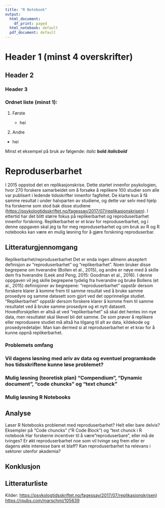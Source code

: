```yaml
---
title: "R Notebook"
output:
  html_document:
    df_print: paged
  html_notebook: default
  pdf_document: default
---
```


# Header 1 (minst 4 overskrifter)

## Header 2

### Header 3

### Ordnet liste (minst 1):

1.  Første

    -   hei

2.  Andre

-   hei

Minst et eksempel på bruk av følgende: *italic* **bold** ***italicbold***

# Reproduserbarhet

I 2015 oppstod det en replikasjonskrise. Dette startet innenfor psykologien, hvor 270 forskere samarbeidet om å forsøke å replikere 100 studier som alle var publisert i ledende tidsskrifter innenfor fagfeltet. De klarte kun å få samme resultat i under halvparten av studiene, og dette var selv med hjelp fra forskerne som stod bak disse studiene (<https://psykologtidsskriftet.no/fagessay/2017/07/replikasjonskrisen>). I ettertid har det blitt større fokus på replikerbarhet og reproduserbarhet innenfor forskning. Replikerbarhet er et krav for reproduserbarhet, og i denne oppgaven skal jeg ta for meg reproduserbarhet og om bruk av R og R notebooks kan være en mulig løsning for å gjøre forskning reproduserbar.

## Litteraturgjennomgang

Replikerbarhet/reproduserbarhet Det er enda ingen allmenn akseptert definisjon av "reproduserbarhet" og "replikerbarhet". Noen bruker disse begrepene om hverandre (Bollen et al., 2015), og andre er nøye med å skille dem fra hverandre (Leek and Peng, 2015: Goodman et al., 2016). I denne oppgaven vil jeg skille begrepene tydelig fra hverandre og bruke Bollens (et al., 2015) definisjoner av begrepene: "reproduserbarhet" oppstår dersom forskere klarer å komme frem til samme resultat ved å bruke samme prosedyre og samme datasett som gjort ved det opprinnelige studiet. "Replikerbarhet" oppstår dersom forskere klarer å komme frem til samme resultatet ved å bruke samme prosedyre og et nytt datasett. Hovedforskjellen er altså at ved "replikerbarhet" så skal det hentes inn nye data, men resultatet skal likevel bli det samme. De som prøver å replikere eller reprodusere studiet må altså ha tilgang til alt av data, kildekode og prosedyredetaljer. Man kan dermed si at reproduserbarhet er et krav for å kunne oppnå replikerbarhet.

### Problemets omfang 

### Vil dagens løsning med ariv av data og eventuel programkode hos tidsskriftene kunne løse problemet?

### Mulig løsning (teoretisk plan) "Compendium", "Dynamic document", "code chuncks" og "text chunck"

### Mulig løsning R Notebooks

## Analyse

Løser R Notebooks problemet med reproduserbarhet? Helt eller bare delvis? Eksempler på "Code chuncks" ("R Code Block") og "text chunck i R notebook Har forskerne incentiver til å være "reproduserbare", eller må de tvinges? Er økt reproduserbarhet noe som vil tvinge seg frem eller er dagens økte interesse bare et blaff? Kan reproduserbarhet ha relevans i sektorer utenfor akademia?

## Konklusjon

## Litteraturliste

Kilder: <https://psykologtidsskriftet.no/fagessay/2017/07/replikasjonskrisen>) <https://rpubs.com/marschmi/105639>

